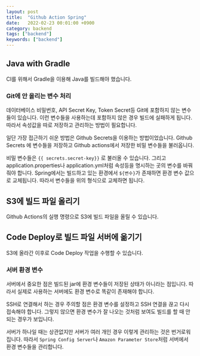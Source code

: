 ```yaml
---
layout: post
title:  "Github Action Spring"
date:   2022-02-23 00:01:00 +0900
category: backend
tags: ["backend"]
keywords: ["backend"]
---
```


## Java with Gradle

CI를 위해서 Gradle을 이용해 Java를 빌드해야 했습니다.

### Git에 안 올리는 변수 처리
데이터베이스 비밀번호, API Secret Key, Token Secret등 Git에 포함하지 않는 변수들이 있습니다.
이런 변수들을 사용하는데 포함하지 않은 경우 빌드에 실패하게 됩니다. 따라서 속성값을 따로
저장하고 관리하는 방법이 필요합니다.

일단 가장 접근하기 쉬운 방법은 Github Secrets을 이용하는 방법이었습니다.
Github Secrets 에 변수들을 저장하고 Github actions에서 저장한 비밀 변수들을 불러옵니다.

비밀 변수들은 `{{ secrets.secret-key}}` 로 불러올 수 있습니다.
그리고 application.properties나 application.yml처럼 속성등을 명시하는 곳의 변수를 바꿔줘야 합니다.
Spring에서는 빌드하고 있는 환경에서 `${변수}`가 존재하면 환경 변수 값으로 교체됩니다.
따라서 변수들을 위의 형식으로 교체하면 됩니다.

## S3에 빌드 파일 올리기
Github Actions의 실행 명령으로 S3에 빌드 파일을 올릴 수 있습니다.

## Code Deploy로 빌드 파일 서버에 옮기기
S3에 올라간 이후로 Code Deploy 작업을 수행할 수 있습니다.

### 서버 환경 변수
서버에서 중요한 점은 빌드된 jar에 환경 변수들이 저장된 상태가 아니라는 점입니다.
따라서 실제로 사용하는 서버에도 환경 변수로 똑같이 존재해야 합니다.

SSH로 연결해서 하는 경우 주의할 점은 환경 변수를 설정하고 SSH 연결을 끊고 다시 접속해야 합니다.
그렇지 않으면 환경 변수가 잘 나오는 것처럼 보여도 빌드를 할 때 안되는 경우가 보입니다.

서버가 하나일 때는 상관없지만 서버가 여러 개인 경우 이렇게 관리하는 것은 번거로워집니다.
따라서 `Spring Config Server`나 `Amazon Parameter Store`처럼 서버에서 환경 변수들을 관리합니다.





